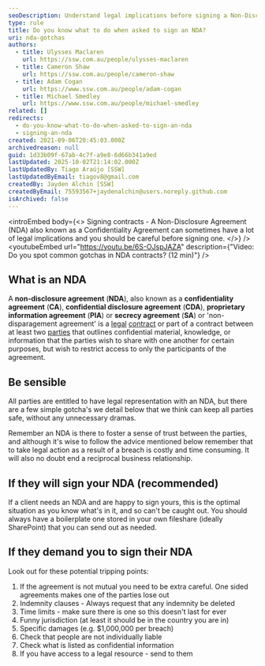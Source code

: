 ```yaml
---
seoDescription: Understand legal implications before signing a Non-Disclosure Agreement (NDA) and protect your confidential information.
type: rule
title: Do you know what to do when asked to sign an NDA?
uri: nda-gotchas
authors:
  - title: Ulysses Maclaren
    url: https://ssw.com.au/people/ulysses-maclaren
  - title: Cameron Shaw
    url: https://ssw.com.au/people/cameron-shaw
  - title: Adam Cogan
    url: https://www.ssw.com.au/people/adam-cogan
  - title: Michael Smedley
    url: https://www.ssw.com.au/people/michael-smedley
related: []
redirects:
  - do-you-know-what-to-do-when-asked-to-sign-an-nda
  - signing-an-nda
created: 2021-09-06T20:45:03.000Z
archivedreason: null
guid: 1d33b09f-67ab-4c7f-a9e8-6d66b341a9ed
lastUpdated: 2025-10-02T21:14:02.000Z
lastUpdatedBy: Tiago Araújo [SSW]
lastUpdatedByEmail: tiagov8@gmail.com
createdBy: Jayden Alchin [SSW]
createdByEmail: 75593567+jaydenalchin@users.noreply.github.com
isArchived: false
---
```


<introEmbed
  body={<>
Signing contracts - A Non-Disclosure Agreement (NDA) also known as a Confidentiality Agreement can sometimes have a lot of legal implications and you should be careful before signing one.
  </>}
/>
<youtubeEmbed url="https://youtu.be/6S-OJspJAZA" description={"Video: Do you spot common gotchas in NDA contracts? (12 min)"} />

## What is an NDA

A **non-disclosure agreement** (**NDA**), also known as a **confidentiality agreement** (**CA**), **confidential disclosure agreement** (**CDA**), **proprietary information agreement** (**PIA**) or **secrecy agreement** (**SA**) or 'non-disparagement agreement' is a [legal](https://en.wikipedia.org/wiki/Law "Law") [contract](https://en.wikipedia.org/wiki/Contract "Contract") or part of a contract between at least two [parties]([https://en.wikipedia.org/wiki/Party_(law)](https://en.wikipedia.org/wiki/Party_(law)) "Party (law)") that outlines confidential material, knowledge, or information that the parties wish to share with one another for certain purposes, but wish to restrict access to only the participants of the agreement.

## Be sensible

All parties are entitled to have legal representation with an NDA, but there are a few simple gotcha's we detail below that we think can keep all parties safe, without any unnecessary dramas.

Remember an NDA is there to foster a sense of trust between the parties, and although it's wise to follow the advice mentioned below remember that to take legal action as a result of a breach is costly and time consuming. It will also no doubt end a reciprocal business relationship.

## If they will sign your NDA (recommended)

If a client needs an NDA and are happy to sign yours, this is the optimal situation as you know what's in it, and so can't be caught out. You should always have a boilerplate one stored in your own fileshare (ideally SharePoint) that you can send out as needed.

## If they demand you to sign their NDA

Look out for these potential tripping points:

1. If the agreement is not mutual you need to be extra careful. One sided agreements makes one of the parties lose out
2. Indemnity clauses - Always request that any indemnity be deleted
3. Time limits - make sure there is one so this doesn't last for ever
4. Funny jurisdiction (at least it should be in the country you are in)
5. Specific damages (e.g. $1,000,000 per breach)
6. Check that people are not individually liable
7. Check what is listed as confidential information
8. If you have access to a legal resource - send to them

